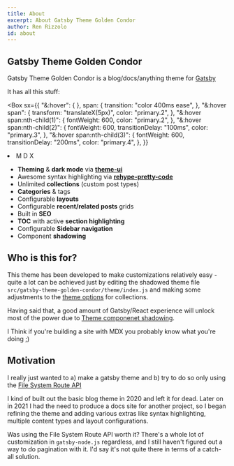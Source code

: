 ---
title: About
excerpt: About Gatsby Theme Golden Condor
author: Ren Rizzolo
id: about
---

## Gatsby Theme Golden Condor

Gatsby Theme Golden Condor is a blog/docs/anything theme for [Gatsby](https://gatsbyjs.org)

It has all this stuff:

<Box>

<Box
  sx={{
    "&:hover": {
    },
    span: {
      transition: "color 400ms ease",
    },
    "&:hover span": {
      transform: "translateX(5px)",
      color: "primary.2",
    },
    "&:hover span:nth-child(1)": {
      fontWeight: 600,
      color: "primary.2",
    },
    "&:hover span:nth-child(2)": {
      fontWeight: 600,
      transitionDelay: "100ms",
      color: "primary.3",
    },
    "&:hover span:nth-child(3)": {
      fontWeight: 600,
      transitionDelay: "200ms",
      color: "primary.4",
    },
  }}
>

  <li>
    <span>M</span>
    <span>D</span>
    <span>X</span>
  </li>
</Box>

- **Theming** & **dark mode** via **[theme-ui](https://theme-ui.com)**
- Awesome syntax highlighting via **[rehype-pretty-code](https://rehype-pretty-code.netlify.app/)**
- Unlimited **collections** (custom post types)
- **Categories** & tags
- Configurable **layouts**
- Configurable **recent/related posts** grids
- Built in **SEO**
- **TOC** with active **section highlighting**
- Configurable **Sidebar navigation**
- Component **shadowing**

</Box>

## Who is this for?

This theme has been developed to make customizations relatively easy - quite a lot can be achieved just by editing the shadowed theme file `src/gatsby-theme-golden-condor/theme/index.js` and making some adjustments to the [theme options](/doc/theme-options) for collections.

Having said that, a good amount of Gatsby/React experience will unlock most of the power due to [Theme componenet shadowing](https://www.gatsbyjs.com/docs/how-to/plugins-and-themes/shadowing).

I Think if you're building a site with MDX you probably know what you're doing ;)

## Motivation

I really just wanted to a) make a gatsby theme and b) try to do so only using the [File System Route API](https://www.gatsbyjs.com/docs/reference/routing/file-system-route-api/)

I kind of built out the basic blog theme in 2020 and left it for dead. Later on in 2021 I had the need to produce a docs site for another project, so I began refining the theme and adding various extras like syntax highlighting, multiple content types and layout configurations.

Was using the File System Route API worth it? There's a whole lot of customization in `gatsby-node.js` regardless, and I still haven't figured out a way to do pagination with it. I'd say it's not quite there in terms of a catch-all solution.
